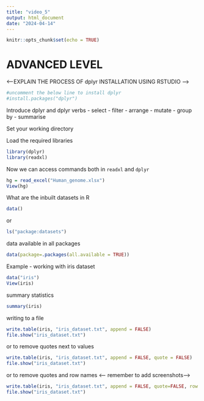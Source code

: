 ```yaml
---
title: "video_5"
output: html_document
date: "2024-04-14"
---
```


```r
knitr::opts_chunk$set(echo = TRUE)
```

# ADVANCED LEVEL 

<--EXPLAIN THE PROCESS OF dplyr INSTALLATION USING RSTUDIO -->

```r
#uncomment the below line to install dplyr
#install.packages("dplyr")
```


Introduce dplyr and dplyr verbs 
- select
- filter
- arrange 
- mutate
- group by 
- summarise

Set your working directory

Load the required libraries 
```r
library(dplyr)
library(readxl)
```

Now we can access commands both in  `readxl` and `dplyr`

```r
hg = read_excel("Human_genome.xlsx")
View(hg)
```

What are the inbuilt datasets in R
```r
data()
```

or 
```r
ls("package:datasets")
```


data available in all packages 
```r
data(package=.packages(all.available = TRUE))
```

Example - working with iris dataset
```r
data("iris")
View(iris)
```

summary statistics 
```r
summary(iris)
```

writing to a file 
```r
write.table(iris, "iris_dataset.txt", append = FALSE)
file.show("iris_dataset.txt")
```

or to remove quotes next to values 
```r
write.table(iris, "iris_dataset.txt", append = FALSE, quote = FALSE)
file.show("iris_dataset.txt")
```

or to remove quotes and row names <-- remember to add screenshots--> 
```r
write.table(iris, "iris_dataset.txt", append = FALSE, quote=FALSE, row.names = FALSE)
file.show("iris_dataset.txt")
```

























